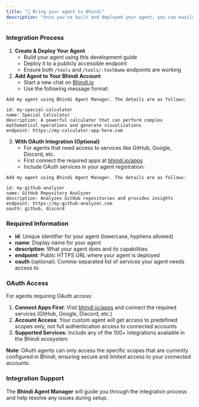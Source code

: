 ```yaml
---
title: "🚀 Bring your agent to Bhindi"
description: "Once you've built and deployed your agent, you can easily integrate it with Bhindi.io to make it accessible through the platform."
---
```


### Integration Process

1. **Create & Deploy Your Agent**
   - Build your agent using this development guide
   - Deploy it to a publicly accessible endpoint
   - Ensure both `/tools` and `/tools/:toolName` endpoints are working
2. **Add Agent to Your Bhindi Account**
   - Start a new chat on [Bhindi.io](https://bhindi.io)
   - Use the following message format:

```
Add my agent using Bhindi Agent Manager. The details are as follows:

id: my-special-calculator
name: Special Calculator
description: A powerful calculator that can perform complex mathematical operations and generate visualizations
endpoint: https://my-calculator-app-here.com
```

3. **With OAuth Integration (Optional)**
   - For agents that need access to services like GitHub, Google, Discord, etc.
   - First connect the required apps at [bhindi.io/apps](https://bhindi.io/apps)
   - Include OAuth services in your agent registration:

```
Add my agent using Bhindi Agent Manager. The details are as follows:

id: my-github-analyzer
name: GitHub Repository Analyzer
description: Analyzes GitHub repositories and provides insights
endpoint: https://my-github-analyzer.com
oauth: github, discord
```

### Required Information

- **id**: Unique identifier for your agent (lowercase, hyphens allowed)
- **name**: Display name for your agent
- **description**: What your agent does and its capabilities
- **endpoint**: Public HTTPS URL where your agent is deployed
- **oauth** (optional): Comma-separated list of services your agent needs access to

### OAuth Access

For agents requiring OAuth access:

1. **Connect Apps First**: Visit [bhindi.io/apps](https://bhindi.io/apps) and connect the required services (GitHub, Google, Discord, etc.)
2. **Account Access**: Your custom agent will get access to predefined scopes only, not full authentication access to connected accounts
3. **Supported Services**: Include any of the 100\+ integrations available in the Bhindi ecosystem

**Note**: OAuth agents can only access the specific scopes that are currently configured in Bhindi, ensuring secure and limited access to your connected accounts.

### Integration Support

The **Bhindi Agent Manager** will guide you through the integration process and help resolve any issues during setup.